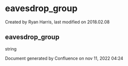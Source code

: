 
# eavesdrop_group 

 Created by  Ryan Harris, last modified on 2018.02.08

## eavesdrop_group

string

Document generated by Confluence on nov 11, 2022 04:24

